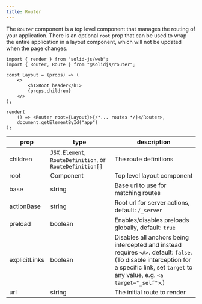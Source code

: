 ```yaml
---
title: Router
---
```


The `Router` component is a top level component that manages the routing of your application.
There is an optional `root` prop that can be used to wrap the entire application in a layout component, which will not be updated when the page changes.

```tsx
import { render } from "solid-js/web";
import { Router, Route } from "@solidjs/router";

const Layout = (props) => (
	<>
		<h1>Root header</h1>
		{props.children}
	</>
);

render(
	() => <Router root={Layout}>{/*... routes */}</Router>,
	document.getElementById("app")
);
```

| prop          | type                                                     | description                                                                                                                                                                               |
| ------------- | -------------------------------------------------------- | ----------------------------------------------------------------------------------------------------------------------------------------------------------------------------------------- |
| children      | `JSX.Element`, `RouteDefinition`, or `RouteDefinition[]` | The route definitions                                                                                                                                                                     |
| root          | Component                                                | Top level layout component                                                                                                                                                                |
| base          | string                                                   | Base url to use for matching routes                                                                                                                                                       |
| actionBase    | string                                                   | Root url for server actions, default: `/_server`                                                                                                                                          |
| preload       | boolean                                                  | Enables/disables preloads globally, default: `true`                                                                                                                                       |
| explicitLinks | boolean                                                  | Disables all anchors being intercepted and instead requires `<A>`. default: `false`. (To disable interception for a specific link, set `target` to any value, e.g. `<a target="_self">`.) |
| url           | string                                                   | The initial route to render                                                                                                                                                               |

